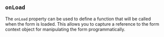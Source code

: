 
## `onLoad`

The `onLoad` property can be used to define a function
that will be called when the form is loaded.  This allows you to
capture a reference to the form context object for manipulating
the form programmatically.

<Example
  Component={OnLoad}
  code={OnLoadSrc}
  caption="onLoad"
/>
